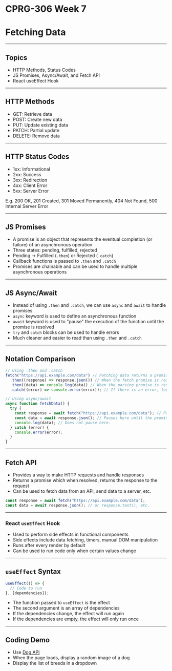 # CPRG-306 Week 7

# Fetching Data

---

## Topics

- HTTP Methods, Status Codes
- JS Promises, Async/Await, and Fetch API
- React useEffect Hook

---

## HTTP Methods

- GET: Retrieve data
- POST: Create new data
- PUT: Update existing data
- PATCH: Partial update
- DELETE: Remove data

---

## HTTP Status Codes

- 1xx: Informational
- 2xx: Success
- 3xx: Redirection
- 4xx: Client Error
- 5xx: Server Error

E.g. 200 OK, 201 Created, 301 Moved Permanently, 404 Not Found, 500 Internal Server Error

---

## JS Promises

- A promise is an object that represents the eventual completion (or failure) of an asynchronous operation
- Three states: pending, fulfilled, rejected
- Pending -> Fulfilled (`.then`) or Rejected (`.catch`)
- Callback functions is passed to `.then` and `.catch`
- Promises are chainable and can be used to handle multiple asynchronous operations

---

## JS Async/Await

- Instead of using `.then` and `.catch`, we can use `async` and `await` to handle promises
- `async` keyword is used to define an asynchronous function
- `await` keyword is used to "pause" the execution of the function until the promise is resolved
- `try` and `catch` blocks can be used to handle errors
- Much cleaner and easier to read than using `.then` and `.catch`

---

## Notation Comparison

```javascript
// Using .then and .catch
fetch("https://api.example.com/data") // Fetching data returns a promise
  .then((response) => response.json()) // When the fetch promise is resolved, prarsing the JSON returns another promise
  .then((data) => console.log(data)) // When the parsing promise is resolved, logs the data
  .catch((error) => console.error(error)); // If there is an error, logs the error

// Using async/await
async function fetchData() {
  try {
    const response = await fetch("https://api.example.com/data"); // Pauses here until the promise is resolved returning the response.
    const data = await response.json(); // Pauses here until the promise is resolved returning the data.
    console.log(data); // Does not pause here.
  } catch (error) {
    console.error(error);
  }
}
```

---

## Fetch API

- Provides a way to make HTTP requests and handle responses
- Returns a promise which when resolved, returns the response to the request
- Can be used to fetch data from an API, send data to a server, etc.

```javascript
const response = await fetch("https://api.example.com/data");
const data = await response.json(); // or response.text(), etc.
```

---

### React `useEffect` Hook

- Used to perform side effects in functional components
- Side effects include data fetching, timers, manual DOM manipulation
- Runs after every render by default
- Can be used to run code only when certain values change

---

## `useEffect` Syntax

```javascript
useEffect(() => {
  // Code to run
}, [dependencies]);
```

- The function passed to `useEffect` is the effect
- The second argument is an array of dependencies
- If the dependencies change, the effect will run again
- If the dependencies are empty, the effect will only run once

---

## Coding Demo

- Use [Dog API](https://dog.ceo/dog-api/)
- When the page loads, display a random image of a dog
- Display the list of breeds in a dropdown
